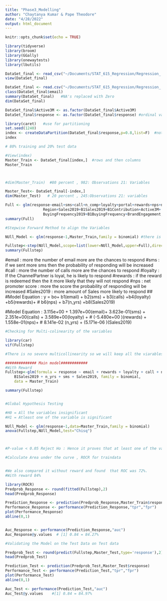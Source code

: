 ```yaml
---
title: "Phase3_Modelling"
author: "Chaytanya Kumar & Pape Theodore"
date: "4/28/2022"
output: html_document
---
```


```r
knitr::opts_chunk$set(echo = TRUE)
```

```r

library(tidyverse)
library(broom)
library(GGally)
library(onewaytests)
library(lbutils)
```



```r
DataSet_final <- read_csv("~/Documents/STAT_615_Regression/Regression_ Project/DataSet_final.csv")
view(DataSet_final)
```
```r
DataSet_final <- read.csv("~/Documents/STAT_615_Regression/Regression_ Project/DataSet_final.csv",header = T,na.strings = c("","NA"))
class(DataSet_final$email)
summary(DataSet_final)   #NA's replaced with Zero 
dim(DataSet_final)
```




```r
DataSet_final$Active3M <- as.factor(DataSet_final$Active3M)
DataSet_final$response <- as.factor(DataSet_final$response) #ordinal values

```

```r
library(caret)   #use for partitioning
set.seed(1240) 
index <- createDataPartition(DataSet_final$response,p=0.8,list=F)  #not list #randonly selected and not biased 
index

# 80% training and 20% test data

#View(index)
Master_Train <- DataSet_final[index,]  #rows and then columns
Master_Train



#dim(Master_Train)  #80 percent , 982: Observations 21: Variables

Master_Test<- DataSet_final[-index,]
dim(Master_Test)   # 20 percent , 245:Observations 21: variables 

```







```r
Full <- glm(response~email+sms+call+n_comp+loyalty+portal+rewards+nps+n_yrs+
                 Region+Sales2019+B1Sales2019+B1Contribution+Active3M+
                 BuyingFrequency2019+B1BuyingFrequency+BrandEngagement,data=Master_Train,family=binomial)
summary(Full)
```

```r
#Stepwise Forward Method to align the Variables 

NUll_Model <- glm(response~1,Master_Train,family = binomial) #there is no predictor 

Fullstep<-step(NUll_Model,scope=list(lower=NUll_Model,upper=Full),direction="forward")
summary(Fullstep)
```


#email : more the number of email more are the chances to respond 
#sms : if we sent more sms then the probability of responding will be increased 
#call :  more the number of calls more are the chances to respond
#loyalty : If the ChannelPartner is loyal, he is likely to respond
#rewards : if the reward is redeemed then the it more likely that they will not respond 
#nps : net promoter score : more the score the probability of responding will be increased 
#Sales2019 : more amount of Sales more likely to respond 
##
#Model Equation : y = bo+ b1(email) + b2(sms) + b3(calls) +b4(loyalty) +b5(rewards)+
#                         b6(nps) + b7(n_yrs) +b8(Sales2019)

#Model Equation  : 3.115e+00 + 1.397e+00(email)+ 3.623e-01(sms) + 2.351e+00(calls) + 3.589e+00(loyalty) +
#                              (-5.480e+00 )(rewards) + 1.558e-01(nps)+
#                       8.141e-02 (n_yrs) + (5.171e-06 )(Sales2019)




```r
#Checking for Multi-colinearity of the variables 

library(car)
vif(Fullstep)

#There is no severe multicollinearity so we will keep all the viarables. 

############## Main model############
#With Reward 
Fullstep<-glm(formula = response ~ email + rewards + loyalty + call + nps + 
    B1Sales2019 + n_yrs + sms + Sales2019, family = binomial, 
    data = Master_Train)

summary(Fullstep)



```



```r
#Global Hypothesis Testing 

#H0 = All the variables insignificant
#H1 = Atleast one of the variable is significant 

NUll_Model <- glm(response~1,data=Master_Train,family = binomial)
anova(Fullstep,NUll_Model,test="Chisq") 



#P-value < 0.05 Reject Ho : Hence it proves that at least one of the variable is significant.

```



```r
#Calculate Area under the curve , ROCR for traindata 


#We also compared it without reward and found  that ROC was 72%.
#With reward 84%

library(ROCR)
Predprob_Response <- round(fitted(Fullstep),2)
head(Predprob_Response)

Prediction_Response <- prediction(Predprob_Response,Master_Train$response)
Performance_Response <- performance(Prediction_Response,"tpr","fpr")
plot(Performance_Response)
abline(0,1)


Auc_Response <- performance(Prediction_Response,"auc")
Auc_Response@y.values  # [1] 0.84 = 84.27%


```



```r
#Validating the Model on the Test Data on Test data 

Predprob_Test <- round(predict(Fullstep,Master_Test,type='response'),2)
head(Predprob_Test)

Prediction_Test <- prediction(Predprob_Test,Master_Test$response)
Performance_Test <- performance(Prediction_Test,"tpr","fpr")
plot(Performance_Test)
abline(0,1)

Auc_Test <- performance(Prediction_Test,"auc")
Auc_Test@y.values    #[1] 0.84 = 84.97%


```

